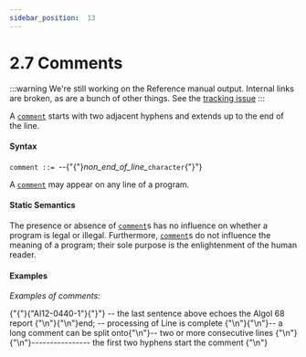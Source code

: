 ---
sidebar_position:  13
---

# 2.7  Comments

:::warning
We're still working on the Reference manual output.  Internal links are broken,
as are a bunch of other things.
See the [tracking issue](https://github.com/ada-lang-io/ada-lang-io/issues/20)
:::


<p>A <code><a href="./AA-2.7#S0018">comment</a></code> starts with two adjacent hyphens and extends up to the end of the line. </p>

#### Syntax

<p><code>comment</code><a id="S0018"></a><code> ::= </code>--{"{"}<em>non_end_of_line_</em><code>character</code>{"}"}</p>
<p>A <code><a href="./AA-2.7#S0018">comment</a></code> may appear on any line of a program. </p>

#### Static Semantics

<p>The presence or absence of <code><a href="./AA-2.7#S0018">comment</a></code>s has no influence on whether a program is legal or illegal. Furthermore, <code><a href="./AA-2.7#S0018">comment</a></code>s do not influence the meaning of a program; their sole purpose is the enlightenment of the human reader. </p>

#### Examples

<p><em>Examples of comments:</em> </p>
<CodeBlock>
{"{"}{"AI12-0440-1"}{"}"} --  the last sentence above echoes the Algol 68 report {"\n"}{"\n"}end;  --  processing of Line is complete {"\n"}{"\n"}--  a long comment can be split onto{"\n"}--  two or more consecutive lines   {"\n"}{"\n"}----------------  the first two hyphens start the comment  {"\n"}
</CodeBlock>

